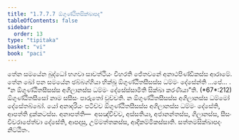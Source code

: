 ```yaml
---
title: "1.7.7.7 ඕගුණ්ඨිතසික්ඛාපද"
tableOfContents: false
sidebar:
  order: 13
type: "tipitaka"
basket: "vi"
book: "paci"
---
```



<DynamicBreadcrumb />

<Division number="644" book="paci">

<Paragraph number="2034" book="paci">
තේන සමයේන බුද්ධෝ භගවා සාවත්ථියං විහරති ජේතවනේ අනාථපිණ්ඩිකස්ස ආරාමේ. තේන ඛෝ පන සමයේන ඡබ්බග්ගියා භික්ඛූ ඕගුණ්ඨිතසීසස්ස ධම්මං දේසේන්ති …පේ… .
</Paragraph>

<Paragraph number="2035" book="paci">
<Emphasis>“න ඕගුණ්ඨිතසීසස්ස අගිලානස්ස ධම්මං දේසේස්සාමීති සික්ඛා කරණීයා”</Emphasis>ති. (*67*:<Emphasis>212</Emphasis>)
</Paragraph>

<Paragraph number="2036" book="paci">
<Emphasis>ඕගුණ්ඨිතසීසෝ</Emphasis> නාම සසීසං පාරුතෝ වුච්චති.
</Paragraph>

<Paragraph number="2037" book="paci">
න ඕගුණ්ඨිතසීසස්ස අගිලානස්ස ධම්මෝ දේසේතබ්බෝ. යෝ අනාදරියං පටිච්ච ඕගුණ්ඨිතසීසස්ස අගිලානස්ස ධම්මං දේසේති, ආපත්ති දුක්කටස්ස.
</Paragraph>

<Paragraph number="2038" book="paci">
අනාපත්ති—  අසඤ්චිච්ච, අස්සතියා, අජානන්තස්ස, ගිලානස්ස, සීසං විවරාපේත්වා දේසේති, ආපදාසු, උම්මත්තකස්ස, ආදිකම්මිකස්සාති.

</Paragraph>
</Division>

<Paragraph number="2039" type="center" book="paci">
සත්තමසික්ඛාපදං නිට්ඨිතං.
</Paragraph>